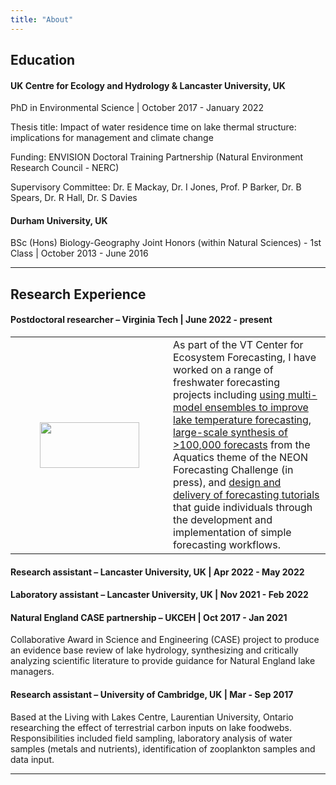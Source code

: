 ```yaml
---
title: "About"
---
```


## Education

#### **UK Centre for Ecology and Hydrology & Lancaster University, UK**

PhD in Environmental Science \| October 2017 - January 2022

Thesis title: Impact of water residence time on lake thermal structure: implications for management and climate change

Funding: ENVISION Doctoral Training Partnership (Natural Environment Research Council - NERC)

Supervisory Committee: Dr. E Mackay, Dr. I Jones, Prof. P Barker, Dr. B Spears, Dr. R Hall, Dr. S Davies

#### **Durham University, UK**

BSc (Hons) Biology-Geography Joint Honors (within Natural Sciences) - 1st Class \| October 2013 - June 2016

------------------------------------------------------------------------

## Research Experience

#### Postdoctoral researcher -- Virginia Tech \| June 2022 - present

|  |  |
|:--:|----|
| ![](images/VTCEF.jpg){fig-align="left" width="159" height="73"} | As part of the VT Center for Ecosystem Forecasting, I have worked on a range of freshwater forecasting projects including [using multi-model ensembles to improve lake temperature forecasting](https://doi.org/10.1029/2023WR035901), [large-scale synthesis of \>100,000 forecasts](http://dx.doi.org/10.22541/essoar.171458144.44104603/v2) from the Aquatics theme of the NEON Forecasting Challenge (in press), and [design and delivery of forecasting tutorials](publications.html#tutorials) that guide individuals through the development and implementation of simple forecasting workflows. |

#### Research assistant -- Lancaster University, UK \| Apr 2022 - May 2022

#### Laboratory assistant – Lancaster University, UK \| Nov 2021 - Feb 2022

#### Natural England CASE partnership -- UKCEH \| Oct 2017 - Jan 2021

Collaborative Award in Science and Engineering (CASE) project to produce an evidence base review of lake hydrology, synthesizing and critically analyzing scientific literature to provide guidance for Natural England lake managers.

#### Research assistant – University of Cambridge, UK \| Mar - Sep 2017

Based at the Living with Lakes Centre, Laurentian University, Ontario researching the effect of terrestrial carbon inputs on lake foodwebs. Responsibilities included field sampling, laboratory analysis of water samples (metals and nutrients), identification of zooplankton samples and data input.

------------------------------------------------------------------------
